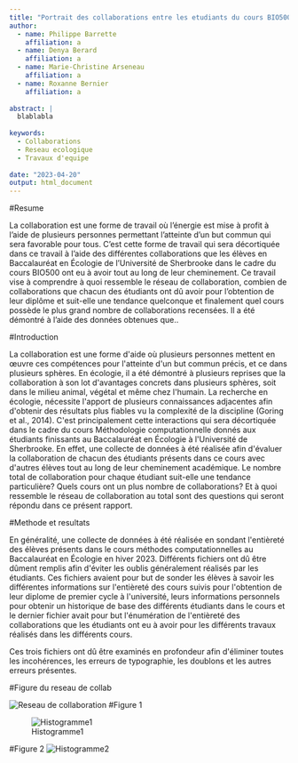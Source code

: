 ```yaml
---
title: "Portrait des collaborations entre les etudiants du cours BIO500"
author:
  - name: Philippe Barrette
    affiliation: a
  - name: Denya Berard
    affiliation: a
  - name: Marie-Christine Arseneau
    affiliation: a
  - name: Roxanne Bernier
    affiliation: a
    
abstract: | 
  blablabla
    
keywords:
  - Collaborations
  - Reseau ecologique
  - Travaux d'equipe
    
date: "2023-04-20"
output: html_document
---
```


#Resume

La collaboration est une forme de travail où l'énergie est mise à profit à l'aide de plusieurs personnes permettant l'atteinte d'un but commun qui sera favorable pour tous. C'est cette forme de travail qui sera décortiquée dans ce travail à l'aide des différentes collaborations que les élèves en Baccalauréat en Écologie de l'Université de Sherbrooke dans le cadre du cours BIO500 ont eu à avoir tout au long de leur cheminement. Ce travail vise à comprendre à quoi ressemble le réseau de collaboration, combien de collaborations que chacun des étudiants ont dû avoir pour l'obtention de leur diplôme et suit-elle une tendance quelconque et finalement quel cours possède le plus grand nombre de collaborations recensées. Il a été démontré à l'aide des données obtenues que..

#Introduction

La collaboration est une forme d\'aide où plusieurs personnes mettent en œuvre ces compétences pour l\'atteinte d\'un but commun précis, et ce dans plusieurs sphères. En écologie, il a été démontré à plusieurs reprises que la collaboration à son lot d\'avantages concrets dans plusieurs sphères, soit dans le milieu animal, végétal et même chez l\'humain. La recherche en écologie, nécessite l\'apport de plusieurs connaissances adjacentes afin d\'obtenir des résultats plus fiables vu la complexité de la discipline (Goring et al., 2014). C\'est principalement cette interactions qui sera décortiquée dans le cadre du cours Méthodologie computationnelle donnés aux étudiants finissants au Baccalauréat en Écologie à l\'Université de Sherbrooke. En effet, une collecte de données à été réalisée afin d\'évaluer la collaboration de chacun des étudiants présents dans ce cours avec d\'autres élèves tout au long de leur cheminement académique. Le nombre total de collaboration pour chaque étudiant suit-elle une tendance particulière? Quels cours ont un plus nombre de collaborations? Et à quoi ressemble le réseau de collaboration au total sont des questions qui seront répondu dans ce présent rapport.

#Methode et resultats

En généralité, une collecte de données à été réalisée en sondant l\'entièreté des élèves présents dans le cours méthodes computationnelles au Baccalauréat en Écologie en hiver 2023. Différents fichiers ont dû être dûment remplis afin d\'éviter les oublis généralement réalisés par les étudiants. Ces fichiers avaient pour but de sonder les élèves à savoir les différentes informations sur l\'entièreté des cours suivis pour l\'obtention de leur diplome de premier cycle à l\'université, leurs informations personnels pour obtenir un historique de base des différents étudiants dans le cours et le dernier fichier avait pour but l\'énumération de l\'entièreté des collaborations que les étudiants ont eu à avoir pour les différents travaux réalisés dans les différents cours. 

Ces trois fichiers ont dû être examinés en profondeur afin d\'éliminer toutes les incohérences, les erreurs de typographie, les doublons et les autres erreurs présentes. 

#Figure du reseau de collab

![Reseau de collaboration](figures/Reseau_de_collaboration.png)
#Figure 1 

![Histogramme1](figures/Histogramme_de_collaboration_entre_etudiants.png)

#Figure 2
![Histogramme2](figures/Histogramme_de_collaboration_par_cours.png)

